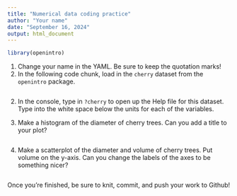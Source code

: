 ```yaml
---
title: "Numerical data coding practice"
author: "Your name"
date: "September 16, 2024"
output: html_document
---
```


```r
library(openintro)
```

1.  Change your name in the YAML. Be sure to keep the quotation marks!
2.  In the following code chunk, load in the `cherry` dataset from the `openintro` package.

```r

```

2.  In the console, type in `?cherry` to open up the Help file for this dataset. Type into the white space below the units for each of the variables.

3.  Make a histogram of the diameter of cherry trees. Can you add a title to your plot?

```r

```

4.  Make a scatterplot of the diameter and volume of cherry trees. Put volume on the y-axis. Can you change the labels of the axes to be something nicer?

```r

```

Once you're finished, be sure to knit, commit, and push your work to Github!
